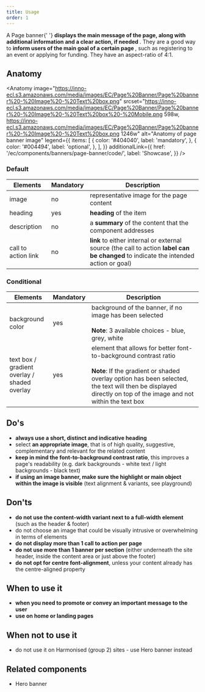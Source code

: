 ```yaml
---
title: Usage
order: 1
---
```



<Paragraph size="lead">
  A Page banner{' '}
  <strong>
    displays the main message of the page, along with additional information and
    a clear action, if needed
  </strong>
  . They are a good way to <strong>
    inform users of the main goal of a certain page
  </strong>, such as registering to an event or applying for funding. They have an
  aspect-ratio of 4:1.
</Paragraph>

## Anatomy

<Anatomy
  image="https://inno-ecl.s3.amazonaws.com/media/images/EC/Page%20Banner/Page%20banner%20-%20Image%20-%20Text%20box.png"
  srcset="https://inno-ecl.s3.amazonaws.com/media/images/EC/Page%20Banner/Page%20banner%20-%20Image%20-%20Text%20box%20-%20Mobile.png 598w, https://inno-ecl.s3.amazonaws.com/media/images/EC/Page%20Banner/Page%20banner%20-%20Image%20-%20Text%20box.png 1246w"
  alt="Anatomy of page banner image"
  legend={{
    items: [
      {
        color: '#404040',
        label: 'mandatory',
      },
      {
        color: '#004494',
        label: 'optional',
      },
    ],
  }}
  additionalLink={{
    href: '/ec/components/banners/page-banner/code/',
    label: 'Showcase',
  }}
/>

### Default

| Elements            | Mandatory | Description                                                                                                                          |
| ------------------- | --------- | ------------------------------------------------------------------------------------------------------------------------------------ |
| image               | no        | representative image for the page content                                                                                            |
| heading             | yes       | **heading** of the item                                                                                                              |
| description         | no        | a **summary** of the content that the component addresses                                                                            |
| call to action link | no        | **link** to either internal or external source (the call to action **label can be changed** to indicate the intended action or goal) |

### Conditional

| Elements                                               | Mandatory | Description                                                                                                                                                                                                                                |
| ------------------------------------------------------ | --------- | ------------------------------------------------------------------------------------------------------------------------------------------------------------------------------------------------------------------------------------------ |
| background color                                       | yes       | background of the banner, if no image has been selected<br /><br />**Note**: 3 available choices - blue, grey, white                                                                                                                       |
| text box /<br />gradient overlay /<br />shaded overlay | yes       | element that allows for better font-to-background contrast ratio<br /><br />**Note**: If the gradient or shaded overlay option has been selected, the text will then be displayed directly on top of the image and not within the text box |

## Do's

- **always use a short, distinct and indicative heading**
- select **an appropriate image**, that is of high quality, suggestive, complementary and relevant for the related content
- **keep in mind the font-to-background contrast ratio**, this improves a page's readability (e.g. dark backgrounds - white text / light backgrounds - black text)
- **if using an image banner, make sure the highlight or main object within the image is visible** (text alignment & variants, see <Link to="/ec/components/banners/page-banner/code/">playground</Link>)

## Don'ts

- **do not use the content-width variant next to a full-width element** (such as the header & footer)
- do not choose an image that could be visually intrusive or overwhelming in terms of elements
- **do not display more than 1 call to action per page**
- **do not use more than 1 banner per section** (either underneath the site header, inside the content area or just above the footer)
- **do not opt for centre font-alignment**, unless your content already has the centre-aligned property

## When to use it

- **when you need to promote or convey an important message to the user**
- **use on home or landing pages**

## When not to use it

- do not use it on Harmonised (group 2) sites - use <Link to="/ec/components/banners/hero-banner/usage/">Hero banner instead</Link>

## Related components

- <Link to="/ec/components/banners/hero-banner/usage/" standalone>
    Hero banner
  </Link>
